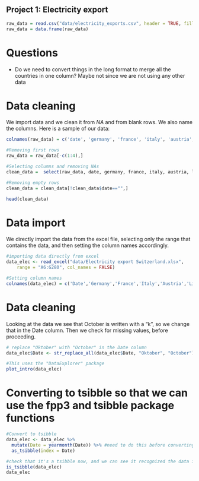 ## Project 1: Electricity export

```r
raw_data = read.csv("data/electricity_exports.csv", header = TRUE, fill=TRUE, encoding = "UTF-8")
raw_data = data.frame(raw_data)

```

# Questions 

- Do we need to convert things in the long format to merge all the countries in one column? Maybe not since we are not using any other data


# Data cleaning
We import data and we clean it from <i>NA</i> and from blank rows. We also name the columns. Here is a sample of our data:
```r
colnames(raw_data) = c('date', 'germany', 'france', 'italy', 'austria', 'lichtenstein', 'total')

#Removing first rows
raw_data = raw_data[-c(1:4),] 

#Selecting columns and removing NAs
clean_data =  select(raw_data, date, germany, france, italy, austria, lichtenstein, total) %>% drop_na()

#Removing empty rows
clean_data = clean_data[!clean_data$date=="",]

head(clean_data)
```




# Data import 

We directly import the data from the excel file, selecting only the range that contains the data, and then setting the column names accordingly. 

```r
#importing data directly from excel
data_elec <- read_excel("data/Electricity export Switzerland.xlsx", 
    range = "A6:G280", col_names = FALSE)

#Setting column names
colnames(data_elec) = c('Date','Germany','France','Italy','Austria','Lichtenstein','Total')
```



# Data cleaning

Looking at the data we see that October is written with a "k", so we change that in the Date column. Then we check for missing values, before proceeding. 

```r
# replace "Oktober" with "October" in the Date column
data_elec$Date <- str_replace_all(data_elec$Date, "Oktober", "October")

#This uses the "DataExplorer" package
plot_intro(data_elec)

```

# Converting to tsibble so that we can use the fpp3 and tsibble package functions

```r
#Convert to tsibble 
data_elec <- data_elec %>%
  mutate(Date = yearmonth(Date)) %>% #need to do this before converting to get proper format
  as_tsibble(index = Date)

#check that it's a tsibble now, and we can see it recognized the data is monthly because of the [1M] 
is_tsibble(data_elec)
data_elec
```
